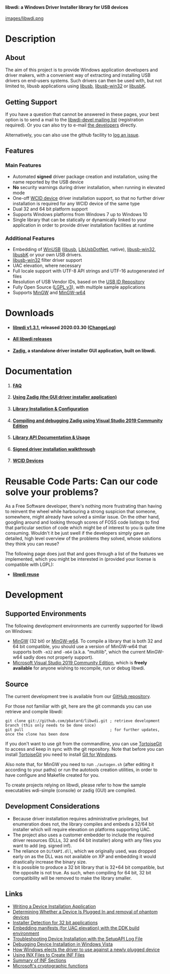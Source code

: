 <h4>'''libwdi: a Windows Driver Installer library for USB devices'''</h4>

[[images/libwdi.png]]

= Description =
== About ==

The aim of this project is to provide Windows application developers and driver makers, with a convenient way of extracting and installing USB drivers on end-users systems. Such drivers can then be used with, but not limited to, libusb applications using [https://libusb.info libusb], [https://sourceforge.net/p/libusb-win32/wiki/Home/ libusb-win32] or [http://libusbk.sourceforge.net/UsbK3/index.html libusbK].

== Getting Support ==

If you have a question that cannot be answered in these pages, your best option is to send a mail to the [http://lists.sourceforge.net/lists/listinfo/libwdi-devel libwdi-devel mailing list] (registration required). Or you can also try to e-mail [mailto://pete@akeo.ie?subject=libwdi the developers] directly.

Alternatively, you can also use the github facility to [https://github.com/pbatard/libwdi/issues log an issue].

== Features ==

=== Main Features ===

* Automated '''signed''' driver package creation and installation, using the name reported by the USB device
* '''No''' security warnings during driver installation, when running in elevated mode
* One-off [[WCID Devices|WCID device]] driver installation support, so that no further driver installation is required for any WCID device of the same type
* Dual 32 and 64 bit platform support
* Supports Windows platforms from Windows 7 up to Windows 10
* Single library that can be statically or dynamically linked to your application in order to provide driver installation facilities at runtime

=== Additional Features ===

* Embedding of [https://docs.microsoft.com/en-us/windows-hardware/drivers/usbcon/winusb WinUSB] ([https://libusb.info libusb], [http://libusbdotnet.sf.net LibUsbDotNet], native), [https://sourceforge.net/p/libusb-win32/wiki/Home/ libusb-win32], [http://libusbk.sourceforge.net/UsbK3/index.html libusbK] or your own USB drivers.
* [https://sourceforge.net/p/libusb-win32/wiki/Home/ libusb-win32] filter driver support
* UAC elevation, where necessary
* Full locale support with UTF-8 API strings and UTF-16 autogenerated inf files
* Resolution of USB Vendor IDs, based on the [http://www.linux-usb.org/usb-ids.html USB ID Repository]
* Fully Open Source ([https://www.gnu.org/licenses/lgpl.html LGPL v3]), with multiple sample applications
* Supports [http://www.mingw.org/ MinGW]  and [https://mingw-w64.org MinGW-w64]

= Downloads =

* <h4>'''[https://github.com/pbatard/libwdi/releases/tag/v1.3.1 libwdi v1.3.1]''', released 2020.03.30 ([https://github.com/pbatard/libwdi/blob/master/ChangeLog ChangeLog])</h4>
* <h4>'''[https://github.com/pbatard/libwdi/releases/ All libwdi releases]'''</h4>
* <h4>'''[https://zadig.akeo.ie/ Zadig]''', a standalone driver installer GUI application, built on libwdi.</h4>

= Documentation =

# <h4>'''[[FAQ]]'''</h4>
# <h4>'''[[Zadig|Using Zadig (the GUI driver installer application)]]'''</h4>
# <h4>'''[[Install|Library Installation & Configuration]]'''</h4>
# <h4>'''[[Compiling-and-debugging-libwdi-or-Zadig|Compiling and debugging Zadig using Visual Studio 2019 Community Edition]]'''</h4>
# <h4>'''[[Usage|Library API Documentation & Usage]]'''</h4>
# <h4>'''[[Signed Driver Walkthrough|Signed driver installation walkthrough]]'''</h4>
# <h4>'''[[WCID Devices]]'''</h4>

= Reusable Code Parts: Can our code solve your problems? =

As a Free Software developer, there's nothing more frustrating than having to reinvent the wheel while harbouring a strong suspicion that someone, somewhere, might already have solved a similar issue.
On the other hand, googling around and looking through scores of FOSS code listings to find that particular section of code which might be of interest to you is quite time consuming. Wouldn't it be just swell if the developers simply gave an detailed, high level overview of the problems they solved, whose solutions they think you can reuse?

The following page does just that and goes through a list of the features we implemented, which you might be interested in (provided your license is compatible with LGPL):
* <h4 style="margin:0; padding:0">'''[[Reuse|libwdi reuse]]'''</h4>

= Development =

== Supported Environments ==

The following development environments are currently supported for libwdi on Windows:
* [http://www.mingw.org MinGW] (32 bit) or [https://mingw-w64.org MinGW-w64]. To compile a library that is both 32 and 64 bit compatible, you should use a version of MinGW-w64 that supports both <code>-m32</code> and <code>-m64</code> (a.k.a. "multilib", which the current MinGW-w64 sadly does not properly support).
* [https://visualstudio.microsoft.com/vs/community/ Microsoft Visual Studio 2019 Community Edition], which is '''freely available''' for anyone wishing to recompile, run or debug libwdi.

== Source ==

The current development tree is available from our [https://github.com/pbatard/libwdi GitHub repository].

For those not familiar with git, here are the git commands you can use retrieve and compile libwdi:
<pre>
git clone git://github.com/pbatard/libwdi.git ; retrieve development branch (this only needs to be done once)
git pull                                      ; for further updates, once the clone has been done
</pre>

If you don't want to use git from the commandline, you can use [https://tortoisegit.org/ TortoiseGit] to access and keep in sync with the git repository. Note that before you can install [https://tortoisegit.org/ TortoiseGit] you need to install [https://git-for-windows.github.io/ Git for Windows].

Also note that, for MinGW you need to run <code>./autogen.sh</code> (after editing it according to your paths) or run the autotools creation utilities, in order to have configure and Makefile created for you.

To create projects relying on libwdi, please refer to how the sample executables wdi-simple (console) or zadig (GUI) are compiled.

== Development Considerations ==

* Because driver installation requires administrative privileges, but enumeration does not, the library compiles and embeds a 32/64 bit installer which will require elevation on platforms supporting UAC.
* The project also uses a customer embedder to include the required driver resources (DLLs, 32 and 64 bit installer) along with any files you want to add (eg. signed inf).
* The reliance on <code>DifXAPI.dll</code>, which we originally used, was dropped early on as the DLL was not available on XP and embedding it would drastically increase the binary size.
* It is possible to produce a 32 bit library that is 32+64 bit compatible, but the opposite is not true. As such, when compiling for 64 bit, 32 bit compatibility will be removed to make the library smaller.

== Links ==

* [https://docs.microsoft.com/en-us/windows-hardware/drivers/install/writing-a-device-installation-application Writing a Device Installation Application]
* [https://docs.microsoft.com/en-us/windows-hardware/drivers/install/determining-whether-a-device-is-plugged-in Determining Whether a Device Is Plugged In and removal of phantom devices]
* [https://msdn.microsoft.com/en-us/library/bb530410.aspx#vistauac_topic3 Installer Detection for 32 bit applications]
* [https://jpassing.com/2008/02/01/how-to-use-manifests-with-buildexe/ Embedding manifests (for UAC elevation) with the DDK build environment]
* [https://download.microsoft.com/download/e/b/a/eba1050f-a31d-436b-9281-92cdfeae4b45/setupapilog.doc Troubleshooting Device Installation with the SetupAPI Log File]
* [https://docs.microsoft.com/en-us/windows-hardware/drivers/install/debugging-device-installations--windows-vista-and-later- Debugging Device Installation in Windows Vista]
* [https://docs.microsoft.com/en-us/windows-hardware/drivers/install/how-setup-selects-drivers How Windows elects the driver to use against a newly plugged device]
* [https://docs.microsoft.com/en-us/windows-hardware/drivers/wdf/using-inx-files-to-create-inf-files Using INX Files to Create INF Files]
* [https://docs.microsoft.com/en-us/windows-hardware/drivers/install/summary-of-inf-sections Summary of INF Sections]
* [https://docs.microsoft.com/en-us/windows/desktop/SecCrypto/cryptography-functions Microsoft's cryptographic functions]